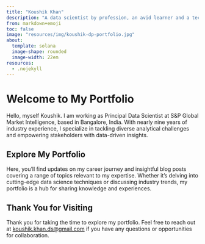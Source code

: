 ```yaml
---
title: "Koushik Khan"
description: "A data scientist by profession, an avid learner and a techie by heart."
from: markdown+emoji
toc: false
image: "resources/img/koushik-dp-portfolio.jpg"
about:
  template: solana
  image-shape: rounded
  image-width: 22em
resources:
  - .nojekyll
---
```


# Welcome to My Portfolio

Hello, myself Koushik. I am working as Principal Data Scientist at S&P Global Market Intelligence, based in Bangalore, India. With nearly nine years of industry experience, I specialize in tackling diverse analytical challenges and empowering stakeholders with data-driven insights.

## Explore My Portfolio

Here, you'll find updates on my career journey and insightful blog posts covering a range of topics relevant to my expertise. Whether it's delving into cutting-edge data science techniques or discussing industry trends, my portfolio is a hub for sharing knowledge and experiences.

## Thank You for Visiting

Thank you for taking the time to explore my portfolio. Feel free to reach out at [koushik.khan.ds@gmail.com](mailto:koushik.khan.ds@gmail.com) if you have any questions or opportunities for collaboration.
